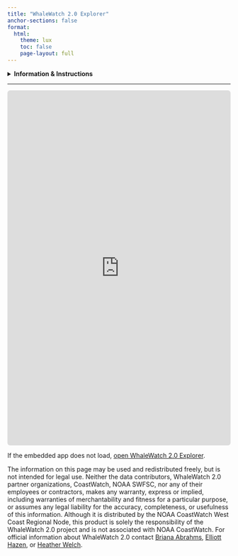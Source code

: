 ```yaml
---
title: "WhaleWatch 2.0 Explorer"
anchor-sections: false
format:
  html:
    theme: lux
    toc: false
    page-layout: full
---
```


::: {.whale-card}

<details class="whale-buttons">
<summary><strong>Information & Instructions</strong></summary>
<p></p>
WhaleWatch 2.0 Explorer gives users an opportunity to explore historical trends in the WhaleWatch 2.0 Map product.

- Select historical date of interest.
- Download georeferenced data (raster GRID).
- Customize the display: use dropdowns to change map extent, or to visualize the shipping lanes used to calculate the WhaleWatch Shipping Lanes Indicator.

</details>

---

<iframe 
  src="https://heatherwelch.shinyapps.io/benioff_app/" 
  width="100%" 
  height="800" 
  style="border:none; border-radius:6px;">
</iframe>

If the embedded app does not load,  [open WhaleWatch 2.0 Explorer](https://heatherwelch.shinyapps.io/benioff_app/).

:::


::: {.whale-disclaimer}
The information on this page may be used and redistributed freely, but is not intended for legal use. Neither the data contributors, WhaleWatch 2.0 partner organizations, CoastWatch, NOAA SWFSC, nor any of their employees or contractors, makes any warranty, express or implied, including warranties of merchantability and fitness for a particular purpose, or assumes any legal liability for the accuracy, completeness, or usefulness of this information. Although it is distributed by the NOAA CoastWatch West Coast Regional Node, this product is solely the responsibility of the WhaleWatch 2.0 project and is not associated with NOAA CoastWatch. For official information about WhaleWatch 2.0 contact [Briana Abrahms](https://coastwatch.pfeg.noaa.gov/whalewatch2/mailto@briana.abrahms@noaa.gov?Subject=EcoCast), [Elliott Hazen](https://coastwatch.pfeg.noaa.gov/whalewatch2/mailto@elliott.hazen@noaa.gov?Subject=EcoCast), or [Heather Welch](https://coastwatch.pfeg.noaa.gov/whalewatch2/mailto@heather.welch@noaa.gov?Subject=EcoCast).
:::
